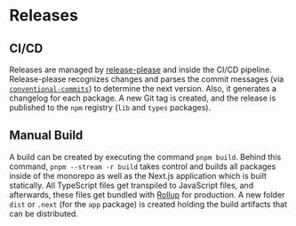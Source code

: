 # Releases

## CI/CD

Releases are managed by [release-please](https://github.com/googleapis/release-please) and inside the CI/CD pipeline.
Release-please recognizes changes and parses the commit messages (via
[`conventional-commits`](https://www.conventionalcommits.org/)) to determine the next version. Also, it generates a
changelog for each package. A new Git tag is created, and the release is published to the `npm` registry (`lib` and
`types` packages).

## Manual Build

A build can be created by executing the command `pnpm build`. Behind this command, `pnpm --stream -r build` takes control
and builds all packages inside of the monorepo as well as the Next.js application which is built statically. All
TypeScript files get transpiled to JavaScript files, and afterwards, these files get bundled with
[Rollup](https://rollupjs.org/guide/en/) for production. A new folder `dist` or `.next` (for the `app` package) is
created holding the build artifacts that can be distributed.
